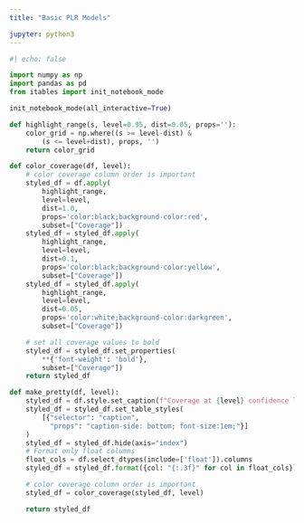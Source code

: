 ```yaml
---
title: "Basic PLR Models"

jupyter: python3
---
```


```python
#| echo: false

import numpy as np
import pandas as pd
from itables import init_notebook_mode

init_notebook_mode(all_interactive=True)

def highlight_range(s, level=0.95, dist=0.05, props=''):
    color_grid = np.where((s >= level-dist) &
        (s <= level+dist), props, '')
    return color_grid

def color_coverage(df, level):
    # color coverage column order is important
    styled_df = df.apply(
        highlight_range,
        level=level,
        dist=1.0,
        props='color:black;background-color:red',
        subset=["Coverage"])
    styled_df = styled_df.apply(
        highlight_range,
        level=level,
        dist=0.1,
        props='color:black;background-color:yellow',
        subset=["Coverage"])
    styled_df = styled_df.apply(
        highlight_range,
        level=level,
        dist=0.05,
        props='color:white;background-color:darkgreen',
        subset=["Coverage"])

    # set all coverage values to bold
    styled_df = styled_df.set_properties(
        **{'font-weight': 'bold'},
        subset=["Coverage"])
    return styled_df

def make_pretty(df, level):
    styled_df = df.style.set_caption(f"Coverage at {level} confidence level with {n_rep} repetitions")
    styled_df = styled_df.set_table_styles(
        [{"selector": "caption",
          "props": "caption-side: bottom; font-size:1em;"}]
    )
    styled_df = styled_df.hide(axis="index")
    # Format only float columns
    float_cols = df.select_dtypes(include=['float']).columns
    styled_df = styled_df.format({col: "{:.3f}" for col in float_cols})

    # color coverage column order is important
    styled_df = color_coverage(styled_df, level)

    return styled_df

```